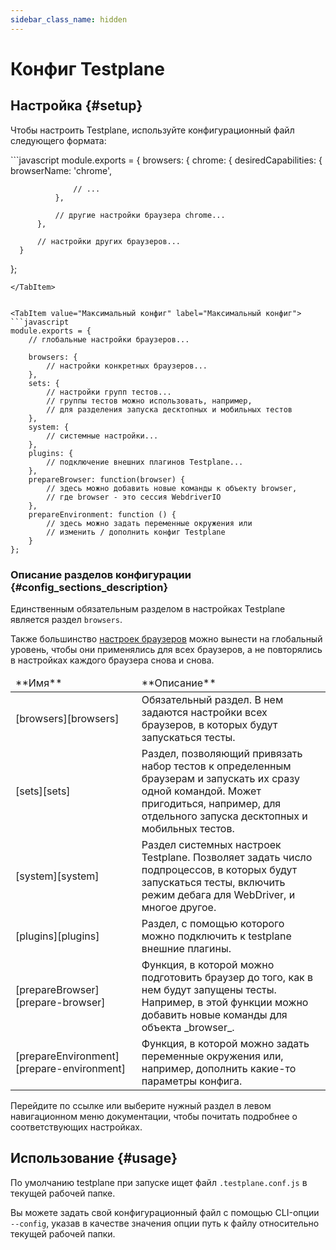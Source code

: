 ```yaml
---
sidebar_class_name: hidden
---
```



# Конфиг Testplane

## Настройка {#setup}

Чтобы настроить Testplane, используйте конфигурационный файл следующего формата:

<Tabs>
<TabItem value="Минимальный конфиг" label="Минимальный конфиг">
```javascript
  module.exports = {
      browsers: {
          chrome: {
              desiredCapabilities: {
                  browserName: 'chrome',

                  // ...
              },

              // другие настройки браузера chrome...
          },

          // настройки других браузеров...
      }

};

````
</TabItem>


<TabItem value="Максимальный конфиг" label="Максимальный конфиг">
```javascript
module.exports = {
    // глобальные настройки браузеров...

    browsers: {
        // настройки конкретных браузеров...
    },
    sets: {
        // настройки групп тестов...
        // группы тестов можно использовать, например,
        // для разделения запуска десктопных и мобильных тестов
    },
    system: {
        // системные настройки...
    },
    plugins: {
        // подключение внешних плагинов Testplane...
    },
    prepareBrowser: function(browser) {
        // здесь можно добавить новые команды к объекту browser,
        // где browser - это сессия WebdriverIO
    },
    prepareEnvironment: function () {
        // здесь можно задать переменные окружения или
        // изменить / дополнить конфиг Testplane
    }
};
````

</TabItem>

</Tabs>

### Описание разделов конфигурации {#config_sections_description}

Единственным обязательным разделом в настройках Testplane является раздел `browsers`.

Также большинство [настроек браузеров][browsers] можно вынести на глобальный уровень, чтобы они применялись для всех браузеров, а не повторялись в настройках каждого браузера снова и снова.

<table>
<thead>
<tr><td>**Имя**</td><td>**Описание**</td></tr>
</thead>
<tbody>
<tr><td>[browsers][browsers]</td><td>Обязательный раздел. В нем задаются настройки всех браузеров, в которых будут запускаться тесты.</td></tr>
<tr><td>[sets][sets]</td><td>Раздел, позволяющий привязать набор тестов к определенным браузерам и запускать их сразу одной командой. Может пригодиться, например, для отдельного запуска десктопных и мобильных тестов.</td></tr>
<tr><td>[system][system]</td><td>Раздел системных настроек Testplane. Позволяет задать число подпроцессов, в которых будут запускаться тесты, включить режим дебага для WebDriver, и многое другое.</td></tr>
<tr><td>[plugins][plugins]</td><td>Раздел, с помощью которого можно подключить к testplane внешние плагины.</td></tr>
<tr><td>[prepareBrowser][prepare-browser]</td><td>Функция, в которой можно подготовить браузер до того, как в нем будут запущены тесты. Например, в этой функции можно добавить новые команды для объекта _browser_.</td></tr>
<tr><td>[prepareEnvironment][prepare-environment]</td><td>Функция, в которой можно задать переменные окружения или, например, дополнить какие-то параметры конфига.</td></tr>

</tbody>
</table>

Перейдите по ссылке или выберите нужный раздел в левом навигационном меню документации, чтобы почитать подробнее о соответствующих настройках.

## Использование {#usage}

По умолчанию testplane при запуске ищет файл `.testplane.conf.js` в текущей рабочей папке.

Вы можете задать свой конфигурационный файл с помощью CLI-опции `--config`, указав в качестве значения опции путь к файлу относительно текущей рабочей папки.

[browsers]: ../browsers
[sets]: ../sets
[system]: ../system
[plugins]: ../plugins
[prepare-browser]: ../prepare-browser
[prepare-environment]: ../prepare-environment
